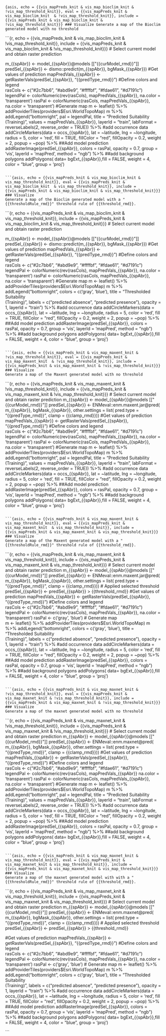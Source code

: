 ```{asis, echo = {{vis_mapPreds_knit & vis_map_bioclim_knit & !vis_map_threshold_knit}}, eval = {{vis_mapPreds_knit & vis_map_bioclim_knit  & !vis_map_threshold_knit}}, include = {{vis_mapPreds_knit & vis_map_bioclim_knit & !vis_map_threshold_knit}}}
### Visualize
Generate a map of the Bioclim generated model with no threshold
```

```{r, echo = {{vis_mapPreds_knit & vis_map_bioclim_knit  & !vis_map_threshold_knit}}, include = {{vis_mapPreds_knit & vis_map_bioclim_knit  & !vis_map_threshold_knit}}}
# Select current model and obtain raster prediction

m_{{spAbr}} <- model_{{spAbr}}@models[["{{curModel_rmd}}"]]
predSel_{{spAbr}} <- dismo::predict(m_{{spAbr}}, bgMask_{{spAbr}})
#Get values of prediction
mapPredVals_{{spAbr}} <- getRasterVals(predSel_{{spAbr}}, "{{predType_rmd}}")
#Define colors and legend  
rasCols <- c("#2c7bb6", "#abd9e9", "#ffffbf", "#fdae61", "#d7191c")
legendPal <- colorNumeric(rev(rasCols), mapPredVals_{{spAbr}}, na.color = 'transparent')
rasPal <- colorNumeric(rasCols, mapPredVals_{{spAbr}}, na.color = 'transparent')
#Generate map
m <- leaflet() %>% addProviderTiles(providers$Esri.WorldTopoMap) 
m  %>%
  addLegend("bottomright", pal = legendPal,
            title = "Predicted Suitability<br>(Training)",
            values = mapPredVals_{{spAbr}}, layerId = "train",
            labFormat = reverseLabels(2, reverse_order = TRUE)) %>% 
  #add occurrence data
  addCircleMarkers(data = occs_{{spAbr}}, lat = ~latitude, lng = ~longitude,
                   radius = 5, color = 'red', fill = TRUE, fillColor = "red",
                   fillOpacity = 0.2, weight = 2, popup = ~pop) %>% 
  ##Add model prediction
  addRasterImage(predSel_{{spAbr}}, colors = rasPal, opacity = 0.7,
                 group = 'vis', layerId = 'mapPred', method = "ngb") %>%
 ##add background polygons
  addPolygons( data= bgExt_{{spAbr}},fill = FALSE,
                                   weight = 4, color = "blue", group = 'proj')


```

```{asis, echo = {{vis_mapPreds_knit & vis_map_bioclim_knit & vis_map_threshold_knit}}, eval = {{vis_mapPreds_knit & vis_map_bioclim_knit  & vis_map_threshold_knit}}, include = {{vis_mapPreds_knit & vis_map_bioclim_knit & vis_map_threshold_knit}}}
### Visualize
Generate a map of the Bioclim generated model with a "{{thresholdRule_rmd}}" threshold rule of {{threshold_rmd}}.
```

```{r, echo = {{vis_mapPreds_knit & vis_map_bioclim_knit  & vis_map_threshold_knit}}, include = {{vis_mapPreds_knit & vis_map_bioclim_knit  & vis_map_threshold_knit}}}
# Select current model and obtain raster prediction

m_{{spAbr}} <- model_{{spAbr}}@models[["{{curModel_rmd}}"]]
predSel_{{spAbr}} <- dismo::predict(m_{{spAbr}}, bgMask_{{spAbr}})
#Get values of prediction
mapPredVals_{{spAbr}} <- getRasterVals(predSel_{{spAbr}}, "{{predType_rmd}}")
#Define colors and legend  
rasCols <- c("#2c7bb6", "#abd9e9", "#ffffbf", "#fdae61", "#d7191c")
legendPal <- colorNumeric(rev(rasCols), mapPredVals_{{spAbr}}, na.color = 'transparent')
rasPal <- colorNumeric(rasCols, mapPredVals_{{spAbr}}, na.color = 'transparent')
#Generate map
m <- leaflet() %>% addProviderTiles(providers$Esri.WorldTopoMap) 
m  %>%
 addLegend("bottomright", colors = c('gray', 'blue'),
                title = "Thresholded Suitability<br>(Training)",
                labels = c("predicted absence", "predicted presence"),
                opacity = 1, layerId = "train") %>% 
  #add occurrence data
  addCircleMarkers(data = occs_{{spAbr}}, lat = ~latitude, lng = ~longitude,
                   radius = 5, color = 'red', fill = TRUE, fillColor = "red",
                   fillOpacity = 0.2, weight = 2, popup = ~pop) %>% 
  ##Add model prediction
  addRasterImage(predSel_{{spAbr}}, colors = rasPal, opacity = 0.7,
                 group = 'vis', layerId = 'mapPred', method = "ngb") %>%
 ##add background polygons
  addPolygons( data= bgExt_{{spAbr}},fill = FALSE,
                                   weight = 4, color = "blue", group = 'proj')


```

```{asis, echo = {{vis_mapPreds_knit & vis_map_maxent_knit & !vis_map_threshold_knit}}, eval = {{vis_mapPreds_knit & vis_map_maxent_knit  & !vis_map_threshold_knit}}, include = {{vis_mapPreds_knit & vis_map_maxent_knit & !vis_map_threshold_knit}}}
### Visualize
Generate a map of the Maxent generated model with no threshold
```

```{r, echo = {{vis_mapPreds_knit & vis_map_maxent_knit  & !vis_map_threshold_knit}}, include = {{vis_mapPreds_knit & vis_map_maxent_knit & !vis_map_threshold_knit}}}
# Select current model and obtain raster prediction
m_{{spAbr}} <- model_{{spAbr}}@models[["{{curModel_rmd}}"]]
predSel_{{spAbr}} <- ENMeval::enm.maxent.jar@pred(
  m_{{spAbr}}, bgMask_{{spAbr}},
 other.settings = list(
pred.type = "{{predType_rmd}}",
clamp = {{clamp_rmd}}))
#Get values of prediction
mapPredVals_{{spAbr}} <- getRasterVals(predSel_{{spAbr}}, "{{predType_rmd}}")
#Define colors and legend  
rasCols <- c("#2c7bb6", "#abd9e9", "#ffffbf", "#fdae61", "#d7191c")
legendPal <- colorNumeric(rev(rasCols), mapPredVals_{{spAbr}}, na.color = 'transparent')
rasPal <- colorNumeric(rasCols, mapPredVals_{{spAbr}}, na.color = 'transparent')
#Generate map
m <- leaflet() %>% addProviderTiles(providers$Esri.WorldTopoMap) 
m  %>%
  addLegend("bottomright", pal = legendPal,
            title = "Predicted Suitability<br>(Training)",
            values = mapPredVals_{{spAbr}}, layerId = "train",
            labFormat = reverseLabels(2, reverse_order = TRUE)) %>% 
  #add occurrence data
  addCircleMarkers(data = occs_{{spAbr}}, lat = ~latitude, lng = ~longitude,
                   radius = 5, color = 'red', fill = TRUE, fillColor = "red",
                   fillOpacity = 0.2, weight = 2, popup = ~pop) %>% 
  ##Add model prediction
  addRasterImage(predSel_{{spAbr}}, colors = rasPal, opacity = 0.7,
                 group = 'vis', layerId = 'mapPred', method = "ngb") %>%
 ##add background polygons
  addPolygons( data= bgExt_{{spAbr}},fill = FALSE,
                                   weight = 4, color = "blue", group = 'proj')

```

```{asis, echo = {{vis_mapPreds_knit & vis_map_maxent_knit & vis_map_threshold_knit}}, eval = {{vis_mapPreds_knit & vis_map_maxent_knit  & vis_map_threshold_knit}}, include = {{vis_mapPreds_knit & vis_map_maxent_knit & vis_map_threshold_knit}}}
### Visualize
Generate a map of the Maxent generated model with a "{{thresholdRule_rmd}}" threshold rule of {{threshold_rmd}}.
```

```{r, echo = {{vis_mapPreds_knit & vis_map_maxent_knit & vis_map_threshold_knit}}, include = {{vis_mapPreds_knit & vis_map_maxent_knit & vis_map_threshold_knit}}}
# Select current model and obtain raster prediction
m_{{spAbr}} <- model_{{spAbr}}@models[["{{curModel_rmd}}"]]
predSel_{{spAbr}} <- ENMeval::enm.maxent.jar@pred(
  m_{{spAbr}}, bgMask_{{spAbr}},
 other.settings = list(
pred.type = "{{predType_rmd}}",
clamp = {{clamp_rmd}}))
# Applied selected threshold
predSel_{{spAbr}} <- predSel_{{spAbr}} > {{threshold_rmd}}
#Get values of prediction
mapPredVals_{{spAbr}} <- getRasterVals(predSel_{{spAbr}}, "{{predType_rmd}}")
#Define colors and legend  
rasCols <- c("#2c7bb6", "#abd9e9", "#ffffbf", "#fdae61", "#d7191c")
legendPal <- colorNumeric(rev(rasCols), mapPredVals_{{spAbr}}, na.color = 'transparent')
    rasPal <- c('gray', 'blue')
# Generate map  
m <- leaflet() %>% addProviderTiles(providers$Esri.WorldTopoMap) 
m  %>%
        addLegend("bottomright", colors = c('gray', 'blue'),
                title = "Thresholded Suitability<br>(Training)",
                labels = c("predicted absence", "predicted presence"),
                opacity = 1, layerId = "train") %>% 
  #add occurrence data
  addCircleMarkers(data = occs_{{spAbr}}, lat = ~latitude, lng = ~longitude,
                   radius = 5, color = 'red', fill = TRUE, fillColor = "red",
                   fillOpacity = 0.2, weight = 2, popup = ~pop) %>% 
  ##Add model prediction
  addRasterImage(predSel_{{spAbr}}, colors = rasPal, opacity = 0.7,
                 group = 'vis', layerId = 'mapPred', method = "ngb") %>%
 ##add background polygons
  addPolygons( data= bgExt_{{spAbr}},fill = FALSE,
                                   weight = 4, color = "blue", group = 'proj')

```

```{asis, echo = {{vis_mapPreds_knit & vis_map_maxnet_knit & !vis_map_threshold_knit}}, eval = {{vis_mapPreds_knit & vis_map_maxnet_knit & !vis_map_threshold_knit}}, include = {{vis_mapPreds_knit & vis_map_maxnet_knit & !vis_map_threshold_knit}}}
### Visualize
Generate a map of the maxnet generated model with no threshold
```

```{r, echo = {{vis_mapPreds_knit & vis_map_maxnet_knit & !vis_map_threshold_knit}}, include = {{vis_mapPreds_knit & vis_map_maxnet_knit & !vis_map_threshold_knit}}}
# Select current model and obtain raster prediction
m_{{spAbr}} <- model_{{spAbr}}@models[["{{curModel_rmd}}"]]
predSel_{{spAbr}} <-  ENMeval::enm.maxnet@pred(
  m_{{spAbr}}, bgMask_{{spAbr}},
other.settings = list(
pred.type = "{{predType_rmd}}",
clamp = {{clamp_rmd}}))
#Get values of prediction
mapPredVals_{{spAbr}} <- getRasterVals(predSel_{{spAbr}}, "{{predType_rmd}}")
#Define colors and legend  
rasCols <- c("#2c7bb6", "#abd9e9", "#ffffbf", "#fdae61", "#d7191c")
legendPal <- colorNumeric(rev(rasCols), mapPredVals_{{spAbr}} na.color = 'transparent')
rasPal <- colorNumeric(rasCols, mapPredVals_{{spAbr}}, na.color = 'transparent')
#Generate map
m <- leaflet() %>% addProviderTiles(providers$Esri.WorldTopoMap) 
m  %>%
  addLegend("bottomright", pal = legendPal,
            title = "Predicted Suitability<br>(Training)",
            values = mapPredVals_{{spAbr}}, layerId = "train",
            labFormat = reverseLabels(2, reverse_order = TRUE)) %>% 
  #add occurrence data
  addCircleMarkers(data = occs_{{spAbr}}, lat = ~latitude, lng = ~longitude,
                   radius = 5, color = 'red', fill = TRUE, fillColor = "red",
                   fillOpacity = 0.2, weight = 2, popup = ~pop) %>% 
  ##Add model prediction
  addRasterImage(predSel_{{spAbr}}, colors = rasPal, opacity = 0.7,
                 group = 'vis', layerId = 'mapPred', method = "ngb") %>%
 ##add background polygons
  addPolygons( data= bgExt_{{spAbr}},fill = FALSE,
                                   weight = 4, color = "blue", group = 'proj')

```

```{asis, echo = {{vis_mapPreds_knit & vis_map_maxnet_knit & vis_map_threshold_knit}}, eval = {{vis_mapPreds_knit & vis_map_maxnet_knit & vis_map_threshold_knit}}, include = {{vis_mapPreds_knit & vis_map_maxnet_knit & vis_map_threshold_knit}}}
### Visualize
Generate a map of the maxnet generated model with with a "{{thresholdRule_rmd}}" threshold rule of {{threshold_rmd}}.
```

```{r, echo = {{vis_mapPreds_knit & vis_map_maxnet_knit & vis_map_threshold_knit}}, include = {{vis_mapPreds_knit & vis_map_maxnet_knit & vis_map_threshold_knit}}}
# Select current model and obtain raster prediction
m_{{spAbr}} <- model_{{spAbr}}@models[["{{curModel_rmd}}"]] 
predSel_{{spAbr}} <-  ENMeval::enm.maxnet@pred(
  m_{{spAbr}}, bgMask_{{spAbr}},
other.settings = list(
pred.type = "{{predType_rmd}}",
clamp = {{clamp_rmd}}))
# Applied selected threshold
predSel_{{spAbr}} <- predSel_{{spAbr}} > {{threshold_rmd}}


#Get values of prediction
mapPredVals_{{spAbr}} <- getRasterVals(predSel_{{spAbr}}, "{{predType_rmd}}")
#Define colors and legend  
rasCols <- c("#2c7bb6", "#abd9e9", "#ffffbf", "#fdae61", "#d7191c")
legendPal <- colorNumeric(rev(rasCols), mapPredVals_{{spAbr}}, na.color = 'transparent')
    rasPal <- c('gray', 'blue')
# Generate map
m <- leaflet() %>% addProviderTiles(providers$Esri.WorldTopoMap) 
m  %>%
        addLegend("bottomright", colors = c('gray', 'blue'),
                title = "Thresholded Suitability<br>(Training)",
                labels = c("predicted absence", "predicted presence"),
                opacity = 1, layerId = "train") %>% 
  #add occurrence data
  addCircleMarkers(data = occs_{{spAbr}}, lat = ~latitude, lng = ~longitude,
                   radius = 5, color = 'red', fill = TRUE, fillColor = "red",
                   fillOpacity = 0.2, weight = 2, popup = ~pop) %>% 
  ##Add model prediction
  addRasterImage(predSel_{{spAbr}}, colors = rasPal, opacity = 0.7,
                 group = 'vis', layerId = 'mapPred', method = "ngb") %>%
 ##add background polygons
  addPolygons( data= bgExt_{{spAbr}},fill = FALSE,
                                   weight = 4, color = "blue", group = 'proj')

```
